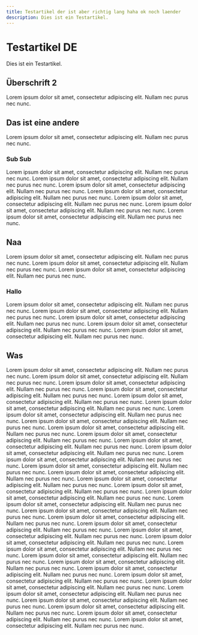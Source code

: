 ```yaml
---
title: Testartikel der ist aber richtig lang haha ok noch laender
description: Dies ist ein Testartikel.
---
```


# Testartikel DE

Dies ist ein Testartikel.

## Überschrift 2

Lorem ipsum dolor sit amet, consectetur adipiscing elit. Nullam nec purus nec nunc.


## Das ist eine andere

Lorem ipsum dolor sit amet, consectetur adipiscing elit. Nullam nec purus nec nunc.

### Sub Sub

Lorem ipsum dolor sit amet, consectetur adipiscing elit. Nullam nec purus nec nunc.
Lorem ipsum dolor sit amet, consectetur adipiscing elit. Nullam nec purus nec nunc.
Lorem ipsum dolor sit amet, consectetur adipiscing elit. Nullam nec purus nec nunc.
Lorem ipsum dolor sit amet, consectetur adipiscing elit. Nullam nec purus nec nunc.
Lorem ipsum dolor sit amet, consectetur adipiscing elit. Nullam nec purus nec nunc. Lorem ipsum dolor sit amet, consectetur adipiscing elit. Nullam nec purus nec nunc.
Lorem ipsum dolor sit amet, consectetur adipiscing elit. Nullam nec purus nec nunc.

## Naa

Lorem ipsum dolor sit amet, consectetur adipiscing elit. Nullam nec purus nec nunc.
Lorem ipsum dolor sit amet, consectetur adipiscing elit. Nullam nec purus nec nunc.
Lorem ipsum dolor sit amet, consectetur adipiscing elit. Nullam nec purus nec nunc.

### Hallo

Lorem ipsum dolor sit amet, consectetur adipiscing elit. Nullam nec purus nec nunc.
Lorem ipsum dolor sit amet, consectetur adipiscing elit. Nullam nec purus nec nunc.
Lorem ipsum dolor sit amet, consectetur adipiscing elit. Nullam nec purus nec nunc.
Lorem ipsum dolor sit amet, consectetur adipiscing elit. Nullam nec purus nec nunc.
Lorem ipsum dolor sit amet, consectetur adipiscing elit. Nullam nec purus nec nunc.

## Was

Lorem ipsum dolor sit amet, consectetur adipiscing elit. Nullam nec purus nec nunc.
Lorem ipsum dolor sit amet, consectetur adipiscing elit. Nullam nec purus nec nunc.
Lorem ipsum dolor sit amet, consectetur adipiscing elit. Nullam nec purus nec nunc.
Lorem ipsum dolor sit amet, consectetur adipiscing elit. Nullam nec purus nec nunc.
Lorem ipsum dolor sit amet, consectetur adipiscing elit. Nullam nec purus nec nunc.
Lorem ipsum dolor sit amet, consectetur adipiscing elit. Nullam nec purus nec nunc.
Lorem ipsum dolor sit amet, consectetur adipiscing elit. Nullam nec purus nec nunc.
Lorem ipsum dolor sit amet, consectetur adipiscing elit. Nullam nec purus nec nunc.
Lorem ipsum dolor sit amet, consectetur adipiscing elit. Nullam nec purus nec nunc.
Lorem ipsum dolor sit amet, consectetur adipiscing elit. Nullam nec purus nec nunc.
Lorem ipsum dolor sit amet, consectetur adipiscing elit. Nullam nec purus nec nunc.
Lorem ipsum dolor sit amet, consectetur adipiscing elit. Nullam nec purus nec nunc.
Lorem ipsum dolor sit amet, consectetur adipiscing elit. Nullam nec purus nec nunc.
Lorem ipsum dolor sit amet, consectetur adipiscing elit. Nullam nec purus nec nunc.
Lorem ipsum dolor sit amet, consectetur adipiscing elit. Nullam nec purus nec nunc.
Lorem ipsum dolor sit amet, consectetur adipiscing elit. Nullam nec purus nec nunc.
Lorem ipsum dolor sit amet, consectetur adipiscing elit. Nullam nec purus nec nunc.
Lorem ipsum dolor sit amet, consectetur adipiscing elit. Nullam nec purus nec nunc.
Lorem ipsum dolor sit amet, consectetur adipiscing elit. Nullam nec purus nec nunc.
Lorem ipsum dolor sit amet, consectetur adipiscing elit. Nullam nec purus nec nunc.
Lorem ipsum dolor sit amet, consectetur adipiscing elit. Nullam nec purus nec nunc.
Lorem ipsum dolor sit amet, consectetur adipiscing elit. Nullam nec purus nec nunc.
Lorem ipsum dolor sit amet, consectetur adipiscing elit. Nullam nec purus nec nunc.
Lorem ipsum dolor sit amet, consectetur adipiscing elit. Nullam nec purus nec nunc.
Lorem ipsum dolor sit amet, consectetur adipiscing elit. Nullam nec purus nec nunc.
Lorem ipsum dolor sit amet, consectetur adipiscing elit. Nullam nec purus nec nunc.
Lorem ipsum dolor sit amet, consectetur adipiscing elit. Nullam nec purus nec nunc.
Lorem ipsum dolor sit amet, consectetur adipiscing elit. Nullam nec purus nec nunc.
Lorem ipsum dolor sit amet, consectetur adipiscing elit. Nullam nec purus nec nunc.
Lorem ipsum dolor sit amet, consectetur adipiscing elit. Nullam nec purus nec nunc.
Lorem ipsum dolor sit amet, consectetur adipiscing elit. Nullam nec purus nec nunc.
Lorem ipsum dolor sit amet, consectetur adipiscing elit. Nullam nec purus nec nunc.
Lorem ipsum dolor sit amet, consectetur adipiscing elit. Nullam nec purus nec nunc.
Lorem ipsum dolor sit amet, consectetur adipiscing elit. Nullam nec purus nec nunc.
Lorem ipsum dolor sit amet, consectetur adipiscing elit. Nullam nec purus nec nunc.
